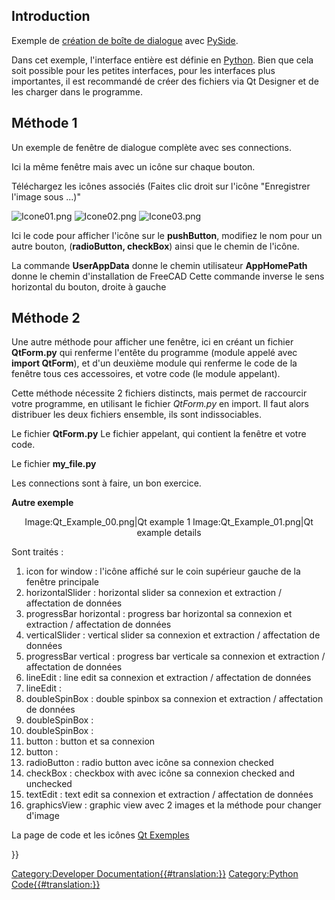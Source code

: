 <languages/>

== Introduction ==

Exemple de [[Dialog_creation/fr|création de boîte de dialogue]] avec [[PySide/fr|PySide]].

Dans cet exemple, l'interface entière est définie en [[Python/fr|Python]]. Bien que cela soit possible pour les petites interfaces, pour les interfaces plus importantes, il est recommandé de créer des fichiers {{FileName|.ui}} via Qt Designer et de les charger dans le programme.

<span id="Method_1"></span>
== Méthode 1 ==

Un exemple de fenêtre de dialogue complète avec ses connections.

{{Code|code=
# -*- coding: utf-8 -*-
# Create by flachyjoe

from PySide import QtCore, QtGui

try:
    _fromUtf8 = QtCore.QString.fromUtf8
except AttributeError:
    def _fromUtf8(s):
        return s

try:
    _encoding = QtGui.QApplication.UnicodeUTF8
    def _translate(context, text, disambig):
        return QtGui.QApplication.translate(context, text, disambig, _encoding)
except AttributeError:
    def _translate(context, text, disambig):
        return QtGui.QApplication.translate(context, text, disambig)


class Ui_MainWindow(object):

     def __init__(self, MainWindow):
        self.window = MainWindow

        MainWindow.setObjectName(_fromUtf8("MainWindow"))
        MainWindow.resize(400, 300)
        self.centralWidget = QtGui.QWidget(MainWindow)
        self.centralWidget.setObjectName(_fromUtf8("centralWidget"))

        self.pushButton = QtGui.QPushButton(self.centralWidget)
        self.pushButton.setGeometry(QtCore.QRect(30, 170, 93, 28))
        self.pushButton.setObjectName(_fromUtf8("pushButton"))
        self.pushButton.clicked.connect(self.on_pushButton_clicked) #connection pushButton

        self.lineEdit = QtGui.QLineEdit(self.centralWidget)
        self.lineEdit.setGeometry(QtCore.QRect(30, 40, 211, 22))
        self.lineEdit.setObjectName(_fromUtf8("lineEdit"))
        self.lineEdit.returnPressed.connect(self.on_lineEdit_clicked) #connection lineEdit

        self.checkBox = QtGui.QCheckBox(self.centralWidget)
        self.checkBox.setGeometry(QtCore.QRect(30, 90, 81, 20))
        self.checkBox.setChecked(True)
        self.checkBox.setObjectName(_fromUtf8("checkBoxON"))
        self.checkBox.clicked.connect(self.on_checkBox_clicked) #connection checkBox

        self.radioButton = QtGui.QRadioButton(self.centralWidget)
        self.radioButton.setGeometry(QtCore.QRect(30, 130, 95, 20))
        self.radioButton.setObjectName(_fromUtf8("radioButton"))
        self.radioButton.clicked.connect(self.on_radioButton_clicked) #connection radioButton

        MainWindow.setCentralWidget(self.centralWidget)

        self.menuBar = QtGui.QMenuBar(MainWindow)
        self.menuBar.setGeometry(QtCore.QRect(0, 0, 400, 26))
        self.menuBar.setObjectName(_fromUtf8("menuBar"))
        MainWindow.setMenuBar(self.menuBar)

        self.mainToolBar = QtGui.QToolBar(MainWindow)
        self.mainToolBar.setObjectName(_fromUtf8("mainToolBar"))
        MainWindow.addToolBar(QtCore.Qt.TopToolBarArea, self.mainToolBar)

        self.statusBar = QtGui.QStatusBar(MainWindow)
        self.statusBar.setObjectName(_fromUtf8("statusBar"))
        MainWindow.setStatusBar(self.statusBar)

        self.retranslateUi(MainWindow)

     def retranslateUi(self, MainWindow):
        MainWindow.setWindowTitle(_translate("MainWindow", "MainWindow", None))
        self.pushButton.setText(_translate("MainWindow", "OK", None))
        self.lineEdit.setText(_translate("MainWindow", "tyty", None))
        self.checkBox.setText(_translate("MainWindow", "CheckBox", None))
        self.radioButton.setText(_translate("MainWindow", "RadioButton", None))

     def on_checkBox_clicked(self):
        if self.checkBox.checkState()==0:
            App.Console.PrintMessage(str(self.checkBox.checkState())+"  CheckBox KO\r\n")
        else:     
            App.Console.PrintMessage(str(self.checkBox.checkState())+" CheckBox OK\r\n")
#        App.Console.PrintMessage(str(self.lineEdit.setText("tititi"))+" LineEdit\r\n") #write text to the lineEdit window !
#        str(self.lineEdit.setText("tititi")) #écrit le texte dans la fenêtre lineEdit
        App.Console.PrintMessage(str(self.lineEdit.displayText())+" LineEdit\r\n")

     def on_radioButton_clicked(self):
        if self.radioButton.isChecked():
             App.Console.PrintMessage(str(self.radioButton.isChecked())+" Radio OK\r\n")
        else:
             App.Console.PrintMessage(str(self.radioButton.isChecked())+"  Radio KO\r\n")

     def on_lineEdit_clicked(self):
#        if self.lineEdit.textChanged():
             App.Console.PrintMessage(str(self.lineEdit.displayText())+" LineEdit Display\r\n")

     def on_pushButton_clicked(self):
        App.Console.PrintMessage("Terminé\r\n")
        self.window.hide()

MainWindow = QtGui.QMainWindow()
ui = Ui_MainWindow(MainWindow)
MainWindow.show()
}}

Ici la même fenêtre mais avec un icône sur chaque bouton.

Téléchargez les icônes associés (Faites clic droit sur l'icône "Enregistrer l'image sous ...)"

[[File:Icone01.png]]  [[File:Icone02.png]]  [[File:Icone03.png]]

{{Code|code=
# -*- coding: utf-8 -*-

from PySide import QtCore, QtGui

try:
    _fromUtf8 = QtCore.QString.fromUtf8
except AttributeError:
    def _fromUtf8(s):
        return s

try:
    _encoding = QtGui.QApplication.UnicodeUTF8
    def _translate(context, text, disambig):
        return QtGui.QApplication.translate(context, text, disambig, _encoding)
except AttributeError:
    def _translate(context, text, disambig):
        return QtGui.QApplication.translate(context, text, disambig)


class Ui_MainWindow(object):

     def __init__(self, MainWindow):
        self.window = MainWindow
        path = FreeCAD.ConfigGet("UserAppData")
#        path = FreeCAD.ConfigGet("AppHomePath")

        MainWindow.setObjectName(_fromUtf8("MainWindow"))
        MainWindow.resize(400, 300)
        self.centralWidget = QtGui.QWidget(MainWindow)
        self.centralWidget.setObjectName(_fromUtf8("centralWidget"))

        self.pushButton = QtGui.QPushButton(self.centralWidget)
        self.pushButton.setGeometry(QtCore.QRect(30, 170, 93, 28))
        self.pushButton.setObjectName(_fromUtf8("pushButton"))
        self.pushButton.clicked.connect(self.on_pushButton_clicked) #connection pushButton

        self.lineEdit = QtGui.QLineEdit(self.centralWidget)
        self.lineEdit.setGeometry(QtCore.QRect(30, 40, 211, 22))
        self.lineEdit.setObjectName(_fromUtf8("lineEdit"))
        self.lineEdit.returnPressed.connect(self.on_lineEdit_clicked) #connection lineEdit

        self.checkBox = QtGui.QCheckBox(self.centralWidget)
        self.checkBox.setGeometry(QtCore.QRect(30, 90, 100, 20))
        self.checkBox.setChecked(True)
        self.checkBox.setObjectName(_fromUtf8("checkBoxON"))
        self.checkBox.clicked.connect(self.on_checkBox_clicked) #connection checkBox

        self.radioButton = QtGui.QRadioButton(self.centralWidget)
        self.radioButton.setGeometry(QtCore.QRect(30, 130, 95, 20))
        self.radioButton.setObjectName(_fromUtf8("radioButton"))
        self.radioButton.clicked.connect(self.on_radioButton_clicked) #connection radioButton

        MainWindow.setCentralWidget(self.centralWidget)

        self.menuBar = QtGui.QMenuBar(MainWindow)
        self.menuBar.setGeometry(QtCore.QRect(0, 0, 400, 26))
        self.menuBar.setObjectName(_fromUtf8("menuBar"))
        MainWindow.setMenuBar(self.menuBar)

        self.mainToolBar = QtGui.QToolBar(MainWindow)
        self.mainToolBar.setObjectName(_fromUtf8("mainToolBar"))
        MainWindow.addToolBar(QtCore.Qt.TopToolBarArea, self.mainToolBar)

        self.statusBar = QtGui.QStatusBar(MainWindow)
        self.statusBar.setObjectName(_fromUtf8("statusBar"))
        MainWindow.setStatusBar(self.statusBar)

        self.retranslateUi(MainWindow)

        # Affiche un icone sur le bouton PushButton
        # self.image_01 = "C:\Program Files\FreeCAD0.13\Icone01.png" # adapt the icon name
        self.image_01 = path+"Icone01.png" # adapt the name of the icon
        icon01 = QtGui.QIcon() 
        icon01.addPixmap(QtGui.QPixmap(self.image_01),QtGui.QIcon.Normal, QtGui.QIcon.Off)
        self.pushButton.setIcon(icon01) 
        self.pushButton.setLayoutDirection(QtCore.Qt.RightToLeft) # This command reverses the direction of the button

        # Affiche un icone sur le bouton RadioButton 
        # self.image_02 = "C:\Program Files\FreeCAD0.13\Icone02.png" # adapt the name of the icon
        self.image_02 = path+"Icone02.png" # adapter le nom de l'icone
        icon02 = QtGui.QIcon() 
        icon02.addPixmap(QtGui.QPixmap(self.image_02),QtGui.QIcon.Normal, QtGui.QIcon.Off)
        self.radioButton.setIcon(icon02) 
        # self.radioButton.setLayoutDirection(QtCore.Qt.RightToLeft) #  This command reverses the direction of the button

        # Affiche un icone sur le bouton CheckBox 
        # self.image_03 = "C:\Program Files\FreeCAD0.13\Icone03.png" # the name of the icon
        self.image_03 = path+"Icone03.png" # adapter le nom de l'icone
        icon03 = QtGui.QIcon() 
        icon03.addPixmap(QtGui.QPixmap(self.image_03),QtGui.QIcon.Normal, QtGui.QIcon.Off)
        self.checkBox.setIcon(icon03) 
        # self.checkBox.setLayoutDirection(QtCore.Qt.RightToLeft) # This command reverses the direction of the button


     def retranslateUi(self, MainWindow):
        MainWindow.setWindowTitle(_translate("MainWindow", "FreeCAD", None))
        self.pushButton.setText(_translate("MainWindow", "OK", None))
        self.lineEdit.setText(_translate("MainWindow", "tyty", None))
        self.checkBox.setText(_translate("MainWindow", "CheckBox", None))
        self.radioButton.setText(_translate("MainWindow", "RadioButton", None))

     def on_checkBox_clicked(self):
        if self.checkBox.checkState()==0:
            App.Console.PrintMessage(str(self.checkBox.checkState())+"  CheckBox KO\r\n")
        else:     
            App.Console.PrintMessage(str(self.checkBox.checkState())+" CheckBox OK\r\n")
           # App.Console.PrintMessage(str(self.lineEdit.setText("tititi"))+" LineEdit\r\n") # write text to the lineEdit window !
           # str(self.lineEdit.setText("tititi")) #écrit le texte dans la fenêtre lineEdit
        App.Console.PrintMessage(str(self.lineEdit.displayText())+" LineEdit\r\n")

     def on_radioButton_clicked(self):
        if self.radioButton.isChecked():
             App.Console.PrintMessage(str(self.radioButton.isChecked())+" Radio OK\r\n")
        else:
             App.Console.PrintMessage(str(self.radioButton.isChecked())+"  Radio KO\r\n")

     def on_lineEdit_clicked(self):
          # if self.lineEdit.textChanged():
          App.Console.PrintMessage(str(self.lineEdit.displayText())+" LineEdit Display\r\n")

     def on_pushButton_clicked(self):
        App.Console.PrintMessage("Terminé\r\n")
        self.window.hide()

MainWindow = QtGui.QMainWindow()
ui = Ui_MainWindow(MainWindow)
MainWindow.show()
}}

Ici le code pour afficher l'icône sur le '''pushButton''', modifiez le nom pour un autre bouton, ('''radioButton, checkBox''') ainsi que le chemin de l'icône.
{{Code|code=
        # Affiche un icône sur le bouton PushButton
        # self.image_01 = "C:\Program Files\FreeCAD0.13\icone01.png" # the name of the icon
        self.image_01 = path+"icone01.png" # the name of the icon
        icon01 = QtGui.QIcon() 
        icon01.addPixmap(QtGui.QPixmap(self.image_01),QtGui.QIcon.Normal, QtGui.QIcon.Off)
        self.pushButton.setIcon(icon01) 
        self.pushButton.setLayoutDirection(QtCore.Qt.RightToLeft) # This command reverses the direction of the button
}}

La commande 
'''UserAppData''' donne le chemin utilisateur 
'''AppHomePath''' donne le chemin d'installation de FreeCAD
{{Code|code=
#        path = FreeCAD.ConfigGet("UserAppData")
        path = FreeCAD.ConfigGet("AppHomePath")
}}
Cette commande inverse le sens horizontal du bouton,  droite à gauche

{{Code|code=
self.pushButton.setLayoutDirection(QtCore.Qt.RightToLeft) # This command reverses the direction of the button
}}

<span id="Method_2"></span>
== Méthode 2 ==

Une autre méthode pour afficher une fenêtre, ici en créant un fichier '''QtForm.py''' qui renferme l'entête du programme (module appelé avec '''import QtForm'''), et d'un deuxième module qui renferme le code de la fenêtre tous ces accessoires, et votre code (le module appelant).

Cette méthode nécessite 2 fichiers distincts, mais permet de raccourcir votre programme, en utilisant le fichier ''QtForm.py'' en import. Il faut alors distribuer les deux fichiers ensemble, ils sont indissociables.

Le fichier '''QtForm.py'''
{{Code|code=

# -*- coding: utf-8 -*-
# Create by flachyjoe
from PySide import QtCore, QtGui

try:
    _fromUtf8 = QtCore.QString.fromUtf8
except AttributeError:
   def _fromUtf8(s):
      return s

try:
    _encoding = QtGui.QApplication.UnicodeUTF8
    def _translate(context, text, disambig):
      return QtGui.QApplication.translate(context, text, disambig, _encoding)
except AttributeError:
   def _translate(context, text, disambig):
      return QtGui.QApplication.translate(context, text, disambig)

class Form(object):
   def __init__(self, title, width, height):
      self.window = QtGui.QMainWindow()
      self.title=title
      self.window.setObjectName(_fromUtf8(title))
      self.window.setWindowTitle(_translate(self.title, self.title, None))
      self.window.resize(width, height)

   def show(self):
      self.createUI()
      self.retranslateUI()
      self.window.show()
   
   def setText(self, control, text):
      control.setText(_translate(self.title, text, None))
}}
Le fichier appelant, qui contient la fenêtre et votre code.

Le fichier '''my_file.py'''

Les connections sont à faire, un bon exercice.
{{Code|code=

# -*- coding: utf-8 -*-
# Create by flachyjoe
from PySide import QtCore, QtGui
import QtForm

class myForm(QtForm.Form):
   def createUI(self):
      self.centralWidget = QtGui.QWidget(self.window)
      self.window.setCentralWidget(self.centralWidget)
      
      self.pushButton = QtGui.QPushButton(self.centralWidget)
      self.pushButton.setGeometry(QtCore.QRect(30, 170, 93, 28))
      self.pushButton.clicked.connect(self.on_pushButton_clicked)
      
      self.lineEdit = QtGui.QLineEdit(self.centralWidget)
      self.lineEdit.setGeometry(QtCore.QRect(30, 40, 211, 22))
      
      self.checkBox = QtGui.QCheckBox(self.centralWidget)
      self.checkBox.setGeometry(QtCore.QRect(30, 90, 81, 20))
      self.checkBox.setChecked(True)
      
      self.radioButton = QtGui.QRadioButton(self.centralWidget)
      self.radioButton.setGeometry(QtCore.QRect(30, 130, 95, 20))
   
   def retranslateUI(self):
      self.setText(self.pushButton, "Fermer")
      self.setText(self.lineEdit, "essais de texte")
      self.setText(self.checkBox, "CheckBox")
      self.setText(self.radioButton, "RadioButton")
   
   def on_pushButton_clicked(self):
      self.window.hide()

myWindow=myForm("Fenetre de test",400,300)
myWindow.show()
}}

'''Autre exemple'''
<center>
<gallery widths="400" heights="200">
Image:Qt_Example_00.png|Qt example 1
Image:Qt_Example_01.png|Qt example details
</gallery>
</center>
{{clear}}

Sont traités :

# icon for window : l'icône affiché sur le coin supérieur gauche de la fenêtre principale
# horizontalSlider : horizontal slider sa connexion et extraction / affectation de données
# progressBar horizontal : progress bar horizontal sa connexion et extraction / affectation de données
# verticalSlider : vertical slider sa connexion et extraction / affectation de données
# progressBar vertical : progress bar verticale sa connexion et extraction / affectation de données
# lineEdit : line edit sa connexion et extraction / affectation de données
# lineEdit : 
# doubleSpinBox : double spinbox sa connexion et extraction / affectation de données
# doubleSpinBox : 
# doubleSpinBox :
# button : button et sa connexion
# button :
# radioButton : radio button avec icône sa connexion checked
# checkBox : checkbox with avec icône sa connexion checked and unchecked
# textEdit : text edit sa connexion et extraction / affectation de données
# graphicsView : graphic view avec 2 images et la méthode pour changer d'image
La page de code et les icônes [[Qt_Example/fr|Qt Exemples]]

{{Powerdocnavi{{#translation:}}}}
[[Category:Developer Documentation{{#translation:}}]]
[[Category:Python Code{{#translation:}}]]
{{clear}}